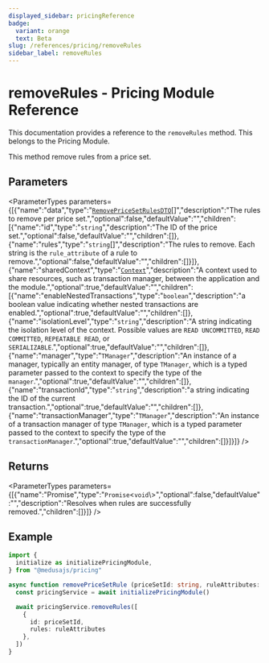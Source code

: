 ```yaml
---
displayed_sidebar: pricingReference
badge:
  variant: orange
  text: Beta
slug: /references/pricing/removeRules
sidebar_label: removeRules
---
```



# removeRules - Pricing Module Reference

This documentation provides a reference to the `removeRules` method. This belongs to the Pricing Module.

This method remove rules from a price set.

## Parameters

<ParameterTypes parameters={[{"name":"data","type":"[`RemovePriceSetRulesDTO`](../../interfaces/RemovePriceSetRulesDTO.mdx)[]","description":"The rules to remove per price set.","optional":false,"defaultValue":"","children":[{"name":"id","type":"`string`","description":"The ID of the price set.","optional":false,"defaultValue":"","children":[]},{"name":"rules","type":"`string`[]","description":"The rules to remove. Each string is the `rule_attribute` of a rule to remove.","optional":false,"defaultValue":"","children":[]}]},{"name":"sharedContext","type":"[`Context`](../../interfaces/Context.mdx)","description":"A context used to share resources, such as transaction manager, between the application and the module.","optional":true,"defaultValue":"","children":[{"name":"enableNestedTransactions","type":"`boolean`","description":"a boolean value indicating whether nested transactions are enabled.","optional":true,"defaultValue":"","children":[]},{"name":"isolationLevel","type":"`string`","description":"A string indicating the isolation level of the context. Possible values are `READ UNCOMMITTED`, `READ COMMITTED`, `REPEATABLE READ`, or `SERIALIZABLE`.","optional":true,"defaultValue":"","children":[]},{"name":"manager","type":"`TManager`","description":"An instance of a manager, typically an entity manager, of type `TManager`, which is a typed parameter passed to the context to specify the type of the `manager`.","optional":true,"defaultValue":"","children":[]},{"name":"transactionId","type":"`string`","description":"a string indicating the ID of the current transaction.","optional":true,"defaultValue":"","children":[]},{"name":"transactionManager","type":"`TManager`","description":"An instance of a transaction manager of type `TManager`, which is a typed parameter passed to the context to specify the type of the `transactionManager`.","optional":true,"defaultValue":"","children":[]}]}]} />

## Returns

<ParameterTypes parameters={[{"name":"Promise","type":"`Promise`<`void`\\>","optional":false,"defaultValue":"","description":"Resolves when rules are successfully removed.","children":[]}]} />

## Example

```ts
import { 
  initialize as initializePricingModule,
} from "@medusajs/pricing"

async function removePriceSetRule (priceSetId: string, ruleAttributes: []) {
  const pricingService = await initializePricingModule()

  await pricingService.removeRules([
    {
      id: priceSetId,
      rules: ruleAttributes
    },
  ])
}
```
